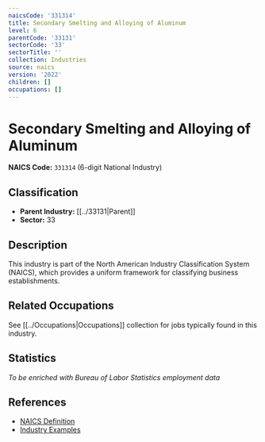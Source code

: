 ```yaml
---
naicsCode: '331314'
title: Secondary Smelting and Alloying of Aluminum
level: 6
parentCode: '33131'
sectorCode: '33'
sectorTitle: ''
collection: Industries
source: naics
version: '2022'
children: []
occupations: []
---
```

# Secondary Smelting and Alloying of Aluminum

**NAICS Code:** `331314` (6-digit National Industry)

## Classification

- **Parent Industry:** [[../33131|Parent]]
- **Sector:** 33

## Description

This industry is part of the North American Industry Classification System (NAICS), which provides a uniform framework for classifying business establishments.

## Related Occupations

See [[../Occupations|Occupations]] collection for jobs typically found in this industry.

## Statistics

*To be enriched with Bureau of Labor Statistics employment data*

## References

- [NAICS Definition](https://www.census.gov/naics/)
- [Industry Examples](https://www.census.gov/naics/2022NAICS/)
